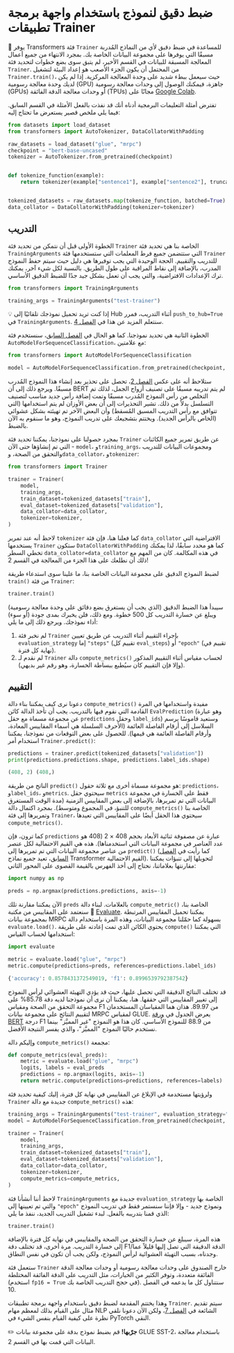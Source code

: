 # ضبط دقيق لنموذج باستخدام واجهة برمجة تطبيقات Trainer

🤗 يوفر Transformers فئة `Trainer` للمساعدة في ضبط دقيق لأي من النماذج المُدربة مسبقًا التي يوفرها على مجموعة البيانات الخاصة بك. بمجرد الانتهاء من جميع أعمال المعالجة المسبقة للبيانات في القسم الأخير، لم يتبق سوى بضع خطوات لتحديد فئة `Trainer`. من المحتمل أن يكون الجزء الأصعب هو إعداد البيئة لتشغيل `Trainer.train()`، حيث سيعمل ببطء شديد على وحدة المعالجة المركزية. إذا لم يكن لديك وحدة معالجة رسومية (GPU) جاهزة، فيمكنك الوصول إلى وحدات معالجة رسومية (GPUs) أو وحدات معالجة الدقة الفائقة (TPUs) مجانًا على [Google Colab](https://colab.research.google.com/).

تفترض أمثلة التعليمات البرمجية أدناه أنك قد نفذت بالفعل الأمثلة في القسم السابق. فيما يلي ملخص قصير يستعرض ما تحتاج إليه:

```py
from datasets import load_dataset
from transformers import AutoTokenizer, DataCollatorWithPadding

raw_datasets = load_dataset("glue", "mrpc")
checkpoint = "bert-base-uncased"
tokenizer = AutoTokenizer.from_pretrained(checkpoint)


def tokenize_function(example):
    return tokenizer(example["sentence1"], example["sentence2"], truncation=True)


tokenized_datasets = raw_datasets.map(tokenize_function, batched=True)
data_collator = DataCollatorWithPadding(tokenizer=tokenizer)
```

## التدريب

الخطوة الأولى قبل أن نتمكن من تحديد فئة `Trainer` الخاصة بنا هي تحديد فئة `TrainingArguments` التي ستتضمن جميع فرط المعلمات التي ستستخدمها فئة `Trainer` للتدريب والتقييم. الحجة الوحيدة التي يجب توفيرها هي دليل حيث سيتم حفظ النموذج المدرب، بالإضافة إلى نقاط المراقبة على طول الطريق. بالنسبة لكل شيء آخر، يمكنك ترك الإعدادات الافتراضية، والتي يجب أن تعمل بشكل جيد جدًا للضبط الدقيق الأساسي.

```py
from transformers import TrainingArguments

training_args = TrainingArguments("test-trainer")
```

<Tip>

💡 إذا كنت تريد تحميل نموذجك تلقائيًا إلى Hub أثناء التدريب، فمرر `push_to_hub=True` في `TrainingArguments`. سنتعلم المزيد عن هذا في [الفصل 4](/course/chapter4/3).

</Tip>

الخطوة الثانية هي تحديد نموذجنا. كما هو الحال في [الفصل السابق](/course/chapter2)، سنستخدم فئة `AutoModelForSequenceClassification`، مع علامتين:

```py
from transformers import AutoModelForSequenceClassification

model = AutoModelForSequenceClassification.from_pretrained(checkpoint, num_labels=2)
```

ستلاحظ أنه على عكس [الفصل 2](/course/chapter2)، تحصل على تحذير بعد إنشاء هذا النموذج المُدرب مسبقًا. ويرجع ذلك إلى أن BERT لم يتم تدريبه مسبقًا على تصنيف أزواج الجمل، لذلك تم التخلص من رأس النموذج المُدرب مسبقًا وتمت إضافة رأس جديد مناسب لتصنيف التسلسل بدلاً من ذلك. تشير التحذيرات إلى أن بعض الأوزان لم يتم استخدامها (التي تتوافق مع رأس التدريب المسبق المُسقط) وأن البعض الآخر تم تهيئته بشكل عشوائي (الخاص بالرأس الجديد). ويختتم بتشجيعك على تدريب النموذج، وهو ما سنقوم به الآن بالضبط.

بمجرد حصولنا على نموذجنا، يمكننا تحديد فئة `Trainer` عن طريق تمرير جميع الكائنات التي تم إنشاؤها حتى الآن - `model`، و`training_args`، ومجموعات البيانات للتدريب والتحقق من الصحة، و`data_collator`، و`tokenizer`:

```py
from transformers import Trainer

trainer = Trainer(
    model,
    training_args,
    train_dataset=tokenized_datasets["train"],
    eval_dataset=tokenized_datasets["validation"],
    data_collator=data_collator,
    tokenizer=tokenizer,
)
```

لاحظ أنه عند تمرير `tokenizer` كما فعلنا هنا، فإن فئة `data_collator` الافتراضية التي يستخدمها `Trainer` ستكون `DataCollatorWithPadding` كما هو محدد سابقًا، لذا يمكنك تخطي السطر `data_collator=data_collator` في هذه المكالمة. كان من المهم مع ذلك أن نطلعك على هذا الجزء من المعالجة في القسم 2!

لضبط النموذج الدقيق على مجموعة البيانات الخاصة بنا، ما علينا سوى استدعاء طريقة `train()` من فئة `Trainer`:

```py
trainer.train()
```

سيبدأ هذا الضبط الدقيق (الذي يجب أن يستغرق بضع دقائق على وحدة معالجة رسومية) ويبلغ عن خسارة التدريب كل 500 خطوة. ومع ذلك، فلن يخبرك بمدى جودة (أو سوء) أداء نموذجك. ويرجع ذلك إلى ما يلي:

1. لم نخبر فئة `Trainer` بإجراء التقييم أثناء التدريب عن طريق تعيين `evaluation_strategy` إما `"steps"` (تقييم كل `eval_steps`) أو `"epoch"` (تقييم في نهاية كل فترة).
2. لم نقدم لـ `Trainer` دالة `compute_metrics()` لحساب مقياس أثناء التقييم المذكور (وإلا فإن التقييم كان سيُطبع ببساطة الخسارة، وهو رقم غير بديهي).

## التقييم

دعونا نرى كيف يمكننا بناء دالة `compute_metrics()` مفيدة واستخدامها في المرة القادمة التي نقوم فيها بالتدريب. يجب أن تأخذ الدالة كائن `EvalPrediction` (وهو عبارة عن مجموعة مسماة مع حقل `predictions` وحقل `label_ids`) وستعيد قاموسًا يرسم السلاسل إلى أرقام الفاصلة العائمة (الأحرف السلسلة هي أسماء المقاييس المعادة، وأرقام الفاصلة العائمة هي قيمها). للحصول على بعض التوقعات من نموذجنا، يمكننا استخدام أمر `Trainer.predict()`:

```py
predictions = trainer.predict(tokenized_datasets["validation"])
print(predictions.predictions.shape, predictions.label_ids.shape)
```

```python out
(408, 2) (408,)
```

الناتج من طريقة `predict()` هو مجموعة مسماة أخرى مع ثلاثة حقول: `predictions`، و`label_ids`، و`metrics`. سيحتوي حقل `metrics` فقط على الخسارة في مجموعة البيانات التي تم تمريرها، بالإضافة إلى بعض المقاييس الزمنية (مدة الوقت المستغرق للتنبؤ، في المجموع ومتوسط). بمجرد اكتمال دالة `compute_metrics()` الخاصة بنا وتمريرها إلى فئة `Trainer`، سيحتوي هذا الحقل أيضًا على المقاييس التي تعيدها `compute_metrics()`.

كما ترون، فإن `predictions` عبارة عن مصفوفة ثنائية الأبعاد بحجم 408 × 2 (408 هو عدد العناصر في مجموعة البيانات التي استخدمناها). هذه هي القيم الاحتمالية لكل عنصر من عناصر مجموعة البيانات التي تم تمريرها إلى `predict()` (كما رأيت في [الفصل السابق](/course/chapter2)، تعيد جميع نماذج Transformer القيم الاحتمالية). لتحويلها إلى تنبؤات يمكننا مقارنتها بعلاماتنا، نحتاج إلى أخذ الفهرس بالقيمة القصوى على المحور الثاني:

```py
import numpy as np

preds = np.argmax(predictions.predictions, axis=-1)
```

الآن يمكننا مقارنة تلك `preds` بالعلامات. لبناء دالة `compute_metric()` الخاصة بنا، سنعتمد على المقاييس من مكتبة 🤗 [Evaluate](https://github.com/huggingface/evaluate/). يمكننا تحميل المقاييس المرتبطة بمجموعة بيانات MRPC بسهولة كما حمّلنا مجموعة البيانات، وهذه المرة باستخدام دالة `evaluate.load()`. يحتوي الكائن الذي تمت إعادته على طريقة `compute()` التي يمكننا استخدامها لحساب القياس:

```py
import evaluate

metric = evaluate.load("glue", "mrpc")
metric.compute(predictions=preds, references=predictions.label_ids)
```

```python out
{'accuracy': 0.8578431372549019, 'f1': 0.8996539792387542}
```

قد تختلف النتائج الدقيقة التي تحصل عليها، حيث قد يؤدي التهيئة العشوائي لرأس النموذج إلى تغيير المقاييس التي حققها. هنا، يمكننا أن نرى أن نموذجنا لديه دقة 85.78% على مجموعة التحقق من الصحة ومقياس F1 من 89.97. هذان هما المقياسان المستخدمان لتقييم النتائج على مجموعة بيانات MRPC لمقياس GLUE. يعرض الجدول في [ورقة BERT](https://arxiv.org/pdf/1810.04805.pdf) درجة F1 من 88.9 للنموذج الأساسي. كان هذا هو النموذج "غير المميَّز" بينما نستخدم حاليًا النموذج "المميَّز"، والذي يفسر النتيجة الأفضل.

وإليكم دالة `compute_metrics()` مجمعة:

```py
def compute_metrics(eval_preds):
    metric = evaluate.load("glue", "mrpc")
    logits, labels = eval_preds
    predictions = np.argmax(logits, axis=-1)
    return metric.compute(predictions=predictions, references=labels)
```

ولرؤيتها مستخدمة في الإبلاغ عن المقاييس في نهاية كل فترة، إليك كيفية تحديد فئة `Trainer` جديدة مع دالة `compute_metrics()` هذه:

```py
training_args = TrainingArguments("test-trainer", evaluation_strategy="epoch")
model = AutoModelForSequenceClassification.from_pretrained(checkpoint, num_labels=2)

trainer = Trainer(
    model,
    training_args,
    train_dataset=tokenized_datasets["train"],
    eval_dataset=tokenized_datasets["validation"],
    data_collator=data_collator,
    tokenizer=tokenizer,
    compute_metrics=compute_metrics,
)
```

لاحظ أننا أنشأنا فئة `TrainingArguments` جديدة مع `evaluation_strategy` الخاصة بها والتي تم تعيينها إلى `"epoch"` ونموذج جديد - وإلا فإننا سنستمر فقط في تدريب النموذج الذي قمنا بتدريبه بالفعل. لبدء تشغيل التدريب الجديد، ننفذ ما يلي:

```py
trainer.train()
```

هذه المرة، سيبلغ عن خسارة التحقق من الصحة والمقاييس في نهاية كل فترة بالإضافة إلى خسارة التدريب. مرة أخرى، قد تختلف دقة F1/الدقة الدقيقة التي تصل إليها قليلاً عما وجدناه، بسبب التهيئة العشوائية لرأس النموذج، ولكن يجب أن تكون في نفس النطاق.

ستعمل فئة `Trainer` خارج الصندوق على وحدات معالجة رسومية أو وحدات معالجة الدقة الفائقة متعددة، وتوفر الكثير من الخيارات، مثل التدريب على الدقة الفائقة المختلطة (استخدم `fp16 = True` في حجج التدريب الخاصة بك). سنتناول كل ما يدعمه في الفصل 10.

وهذا يختتم المقدمة لضبط دقيق باستخدام واجهة برمجة تطبيقات `Trainer`. سيتم تقديم مثال على القيام بذلك لمعظم مهام NLP الشائعة في [الفصل 7](/course/chapter7)، ولكن الآن دعونا نلقي نظرة على كيفية القيام بنفس الشيء في PyTorch النقي.

<Tip>

✏️ **جرّبها!** قم بضبط نموذج بدقة على مجموعة بيانات GLUE SST-2، باستخدام معالجة البيانات التي قمت بها في القسم 2.

</Tip>